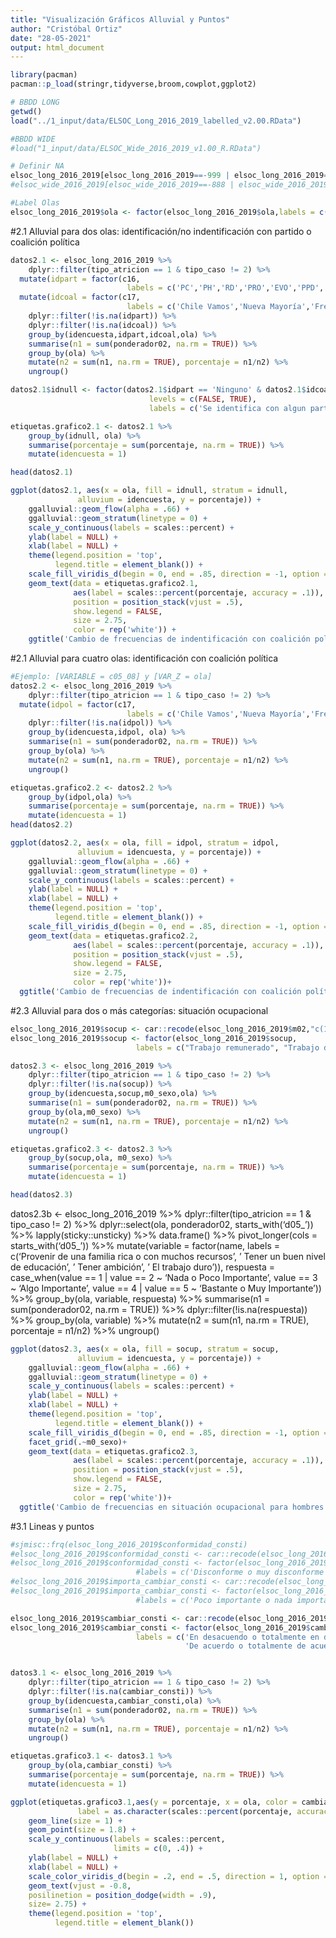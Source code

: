 ```yaml
---
title: "Visualización Gráficos Alluvial y Puntos"
author: "Cristóbal Ortiz"
date: "28-05-2021"
output: html_document
---
```


```r
library(pacman)
pacman::p_load(stringr,tidyverse,broom,cowplot,ggplot2)
```

```r
# BBDD LONG
getwd()
load("../1_input/data/ELSOC_Long_2016_2019_labelled_v2.00.RData")

#BBDD WIDE
#load("1_input/data/ELSOC_Wide_2016_2019_v1.00_R.RData")

# Definir NA
elsoc_long_2016_2019[elsoc_long_2016_2019==-999 | elsoc_long_2016_2019==-888] <- NA
#elsoc_wide_2016_2019[elsoc_wide_2016_2019==-888 | elsoc_wide_2016_2019==-999] <- NA

#Label Olas
elsoc_long_2016_2019$ola <- factor(elsoc_long_2016_2019$ola,labels = c('2016', '2017', '2018', '2019'))
```

#2.1 Alluvial para dos olas: identificación/no indentificación con partido o coalición política
```r
datos2.1 <- elsoc_long_2016_2019 %>% 
    dplyr::filter(tipo_atricion == 1 & tipo_caso != 2) %>%
  mutate(idpart = factor(c16,
                          labels = c('PC','PH','RD','PRO','EVO','PPD','AMP','PDC','PRI','RN','UDI','PS','PRDS','Otro','Ninguno'))) %>%
  mutate(idcoal = factor(c17,
                          labels = c('Chile Vamos','Nueva Mayoría','Frente Amplio', 'Otra','Ninguna'))) %>%
    dplyr::filter(!is.na(idpart)) %>%
    dplyr::filter(!is.na(idcoal)) %>%
    group_by(idencuesta,idpart,idcoal,ola) %>%
    summarise(n1 = sum(ponderador02, na.rm = TRUE)) %>%
    group_by(ola) %>%
    mutate(n2 = sum(n1, na.rm = TRUE), porcentaje = n1/n2) %>%
    ungroup()

datos2.1$idnull <- factor(datos2.1$idpart == 'Ninguno' & datos2.1$idcoal == 'Ninguna',
                               levels = c(FALSE, TRUE),
                               labels = c('Se identifica con algun partido y/o coalicion politica', 'No se identifica con ningun partido ni coalicion politica'))

etiquetas.grafico2.1 <- datos2.1 %>% 
    group_by(idnull, ola) %>% 
    summarise(porcentaje = sum(porcentaje, na.rm = TRUE)) %>% 
    mutate(idencuesta = 1)

head(datos2.1)
```

```r

ggplot(datos2.1, aes(x = ola, fill = idnull, stratum = idnull, 
               alluvium = idencuesta, y = porcentaje)) +
    ggalluvial::geom_flow(alpha = .66) + 
    ggalluvial::geom_stratum(linetype = 0) +
    scale_y_continuous(labels = scales::percent) + 
    ylab(label = NULL) +
    xlab(label = NULL) + 
    theme(legend.position = 'top',
          legend.title = element_blank()) +
    scale_fill_viridis_d(begin = 0, end = .85, direction = -1, option = 'viridis') +
    geom_text(data = etiquetas.grafico2.1, 
              aes(label = scales::percent(porcentaje, accuracy = .1)),
              position = position_stack(vjust = .5),
              show.legend = FALSE,
              size = 2.75,
              color = rep('white')) +
    ggtitle('Cambio de frecuencias de indentificación con coalición política según año')
```

#2.1 Alluvial para cuatro olas: identificación con coalición política
```r
#Ejemplo: [VARIABLE = c05_08] y [VAR_Z = ola]
datos2.2 <- elsoc_long_2016_2019 %>% 
    dplyr::filter(tipo_atricion == 1 & tipo_caso != 2) %>%
  mutate(idpol = factor(c17,
                          labels = c('Chile Vamos','Nueva Mayoría','Frente Amplio', 'Otra','Ninguna'))) %>%
    dplyr::filter(!is.na(idpol)) %>%
    group_by(idencuesta,idpol, ola) %>%
    summarise(n1 = sum(ponderador02, na.rm = TRUE)) %>%
    group_by(ola) %>%
    mutate(n2 = sum(n1, na.rm = TRUE), porcentaje = n1/n2) %>%
    ungroup()

etiquetas.grafico2.2 <- datos2.2 %>% 
    group_by(idpol,ola) %>% 
    summarise(porcentaje = sum(porcentaje, na.rm = TRUE)) %>% 
    mutate(idencuesta = 1)
head(datos2.2)
```

```r
ggplot(datos2.2, aes(x = ola, fill = idpol, stratum = idpol, 
               alluvium = idencuesta, y = porcentaje)) +
    ggalluvial::geom_flow(alpha = .66) + 
    ggalluvial::geom_stratum(linetype = 0) +
    scale_y_continuous(labels = scales::percent) + 
    ylab(label = NULL) +
    xlab(label = NULL) + 
    theme(legend.position = 'top',
          legend.title = element_blank()) +
    scale_fill_viridis_d(begin = 0, end = .85, direction = -1, option = 'viridis') +
    geom_text(data = etiquetas.grafico2.2, 
              aes(label = scales::percent(porcentaje, accuracy = .1)),
              position = position_stack(vjust = .5),
              show.legend = FALSE,
              size = 2.75,
              color = rep('white'))+
  ggtitle('Cambio de frecuencias de indentificación con coalición política según año')
```

#2.3 Alluvial para dos o más categorías: situación ocupacional
```r
elsoc_long_2016_2019$socup <- car::recode(elsoc_long_2016_2019$m02,"c(1,2,3) = 1; 7 = 2; 6 = 3; 5 = 4; c(4, 8, 9) = 5")
elsoc_long_2016_2019$socup <- factor(elsoc_long_2016_2019$socup, 
                            labels = c("Trabajo remunerado", "Trabajo doméstico no remunerado", "Desempleado/a", "Jubilado/a o pensionado/a", "Otras categorías"))

datos2.3 <- elsoc_long_2016_2019 %>% 
    dplyr::filter(tipo_atricion == 1 & tipo_caso != 2) %>%
    dplyr::filter(!is.na(socup)) %>%
    group_by(idencuesta,socup,m0_sexo,ola) %>%
    summarise(n1 = sum(ponderador02, na.rm = TRUE)) %>%
    group_by(ola,m0_sexo) %>%
    mutate(n2 = sum(n1, na.rm = TRUE), porcentaje = n1/n2) %>%
    ungroup()

etiquetas.grafico2.3 <- datos2.3 %>% 
    group_by(socup,ola, m0_sexo) %>% 
    summarise(porcentaje = sum(porcentaje, na.rm = TRUE)) %>% 
    mutate(idencuesta = 1)

head(datos2.3)

```
datos2.3b <- elsoc_long_2016_2019 %>% 
        dplyr::filter(tipo_atricion == 1 & tipo_caso != 2) %>% 
        dplyr::select(ola, ponderador02, starts_with('d05_')) %>% 
        lapply(sticky::unsticky) %>% data.frame() %>% 
        pivot_longer(cols = starts_with('d05_'))  %>%
        mutate(variable = factor(name,
                             labels = c('Provenir de una familia rica o con muchos recursos', ' Tener un buen nivel de educación', ' Tener ambición', ' El trabajo duro')),
           respuesta = case_when(value == 1 | value == 2 ~ 'Nada o Poco Importante',
                                 value == 3  ~ 'Algo Importante',
                                 value == 4 | value == 5 ~ 'Bastante o Muy Importante')) %>% 
    group_by(ola, variable, respuesta) %>% 
    summarise(n1 = sum(ponderador02, na.rm = TRUE)) %>% 
    dplyr::filter(!is.na(respuesta)) %>% 
    group_by(ola, variable) %>% 
    mutate(n2 = sum(n1, na.rm = TRUE), porcentaje = n1/n2) %>% 
    ungroup()
```r
ggplot(datos2.3, aes(x = ola, fill = socup, stratum = socup, 
               alluvium = idencuesta, y = porcentaje)) +
    ggalluvial::geom_flow(alpha = .66) + 
    ggalluvial::geom_stratum(linetype = 0) +
    scale_y_continuous(labels = scales::percent) +
    ylab(label = NULL) +
    xlab(label = NULL) +
    theme(legend.position = 'top',
          legend.title = element_blank()) +
    scale_fill_viridis_d(begin = 0, end = .85, direction = -1, option = 'viridis') +
    facet_grid(.~m0_sexo)+
    geom_text(data = etiquetas.grafico2.3, 
              aes(label = scales::percent(porcentaje, accuracy = .1)),
              position = position_stack(vjust = .5),
              show.legend = FALSE,
              size = 2.75,
              color = rep('white'))+
  ggtitle('Cambio de frecuencias en situación ocupacional para hombres y mujeres')
```


#3.1 Lineas y puntos 

```r
#sjmisc::frq(elsoc_long_2016_2019$conformidad_consti)
#elsoc_long_2016_2019$conformidad_consti <- car::recode(elsoc_long_2016_2019$c26, "c(1,2)=1;c(3)=2;c(4,5)=3")
#elsoc_long_2016_2019$conformidad_consti <- factor(elsoc_long_2016_2019$conformidad_consti, 
                            #labels = c('Disconforme o muy disconforme', 'Indiferente', 'Conforme o muy conforme'))
#elsoc_long_2016_2019$importa_cambiar_consti <- car::recode(elsoc_long_2016_2019$c27, "c(1,2)=1;c(3)=2;c(4,5)=3")
#elsoc_long_2016_2019$importa_cambiar_consti <- factor(elsoc_long_2016_2019$importa_cambiar_consti, 
                            #labels = c('Poco importante o nada importante', 'Algo importante', 'Bastante importante o muy importante'))

elsoc_long_2016_2019$cambiar_consti <- car::recode(elsoc_long_2016_2019$c27, "c(1,2)=1;c(3)=2;c(4,5)=3")
elsoc_long_2016_2019$cambiar_consti <- factor(elsoc_long_2016_2019$cambiar_consti, 
                            labels = c('En desacuendo o totalmente en desacuerdo', 'Ni de acuerdo ni en desacuerdo', 
                                       'De acuerdo o totalmente de acuerdo'))


datos3.1 <- elsoc_long_2016_2019 %>% 
    dplyr::filter(tipo_atricion == 1 & tipo_caso != 2) %>%
    dplyr::filter(!is.na(cambiar_consti)) %>%
    group_by(idencuesta,cambiar_consti,ola) %>%
    summarise(n1 = sum(ponderador02, na.rm = TRUE)) %>%
    group_by(ola) %>%
    mutate(n2 = sum(n1, na.rm = TRUE), porcentaje = n1/n2) %>%
    ungroup()

etiquetas.grafico3.1 <- datos3.1 %>% 
    group_by(ola,cambiar_consti) %>% 
    summarise(porcentaje = sum(porcentaje, na.rm = TRUE)) %>% 
    mutate(idencuesta = 1)

```

```r
ggplot(etiquetas.grafico3.1,aes(y = porcentaje, x = ola, color = cambiar_consti, group = cambiar_consti,
               label = as.character(scales::percent(porcentaje, accuracy = .1)))) +
    geom_line(size = 1) +
    geom_point(size = 1.8) +
    scale_y_continuous(labels = scales::percent,
                       limits = c(0, .4)) +
    ylab(label = NULL) +
    xlab(label = NULL) +
    scale_color_viridis_d(begin = .2, end = .5, direction = 1, option = 'viridis') +
    geom_text(vjust = -0.8,
    posilinetion = position_dodge(width = .9),
    size= 2.75) +
    theme(legend.position = 'top',
          legend.title = element_blank())
```


